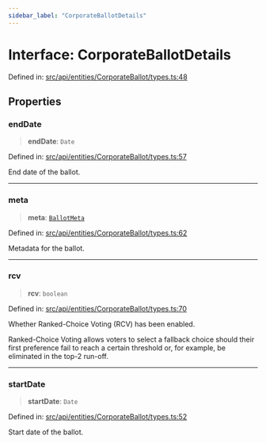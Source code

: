 ```yaml
---
sidebar_label: "CorporateBallotDetails"
---
```


# Interface: CorporateBallotDetails

Defined in: [src/api/entities/CorporateBallot/types.ts:48](https://github.com/PolymeshAssociation/polymesh-sdk/blob/bee6a2fe7a8ce5db42a6982e793782182cde2153/src/api/entities/CorporateBallot/types.ts#L48)

## Properties

### endDate

> **endDate**: `Date`

Defined in: [src/api/entities/CorporateBallot/types.ts:57](https://github.com/PolymeshAssociation/polymesh-sdk/blob/bee6a2fe7a8ce5db42a6982e793782182cde2153/src/api/entities/CorporateBallot/types.ts#L57)

End date of the ballot.

***

### meta

> **meta**: [`BallotMeta`](BallotMeta.mdx)

Defined in: [src/api/entities/CorporateBallot/types.ts:62](https://github.com/PolymeshAssociation/polymesh-sdk/blob/bee6a2fe7a8ce5db42a6982e793782182cde2153/src/api/entities/CorporateBallot/types.ts#L62)

Metadata for the ballot.

***

### rcv

> **rcv**: `boolean`

Defined in: [src/api/entities/CorporateBallot/types.ts:70](https://github.com/PolymeshAssociation/polymesh-sdk/blob/bee6a2fe7a8ce5db42a6982e793782182cde2153/src/api/entities/CorporateBallot/types.ts#L70)

Whether Ranked-Choice Voting (RCV) has been enabled.

Ranked-Choice Voting allows voters to select a fallback choice should their first
preference fail to reach a certain threshold or, for example, be eliminated in the top-2 run-off.

***

### startDate

> **startDate**: `Date`

Defined in: [src/api/entities/CorporateBallot/types.ts:52](https://github.com/PolymeshAssociation/polymesh-sdk/blob/bee6a2fe7a8ce5db42a6982e793782182cde2153/src/api/entities/CorporateBallot/types.ts#L52)

Start date of the ballot.
